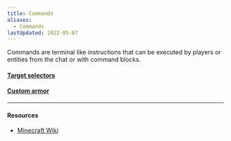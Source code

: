 ```yaml
---
title: Commands
aliases:
  - Commands
lastUpdated: 2022-05-07
---
```


Commands are terminal like instructions that can be executed by players or entities from the chat or with command blocks.

#### [Target selectors](/targetselectors)

#### [Custom armor](/customarmor)

---

#### Resources

- [Minecraft Wiki](https://minecraft.wiki/w/Commands)